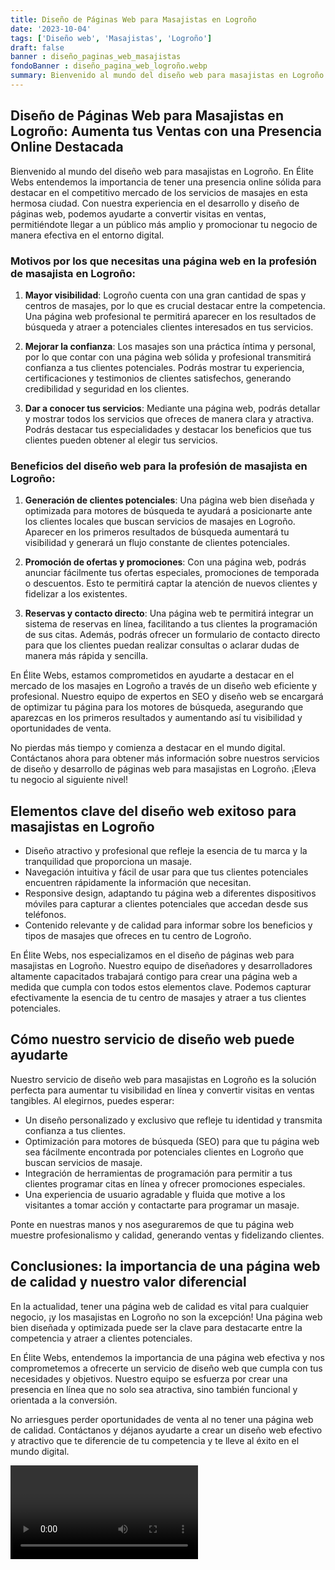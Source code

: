 ```yaml
---
title: Diseño de Páginas Web para Masajistas en Logroño
date: '2023-10-04'
tags: ['Diseño web', 'Masajistas', 'Logroño']
draft: false
banner : diseño_paginas_web_masajistas
fondoBanner : diseño_pagina_web_logroño.webp
summary: Bienvenido al mundo del diseño web para masajistas en Logroño. En Élite Webs entendemos la importancia de tener una presencia online sólida para destacar en el competitivo mercado de los servicios de masajes en esta hermosa ciudad. Con nuestra experiencia en el desarrollo y diseño de páginas web, podemos ayudarte a convertir visitas en ventas, permitiéndote llegar a un público más amplio y promocionar tu negocio de manera efectiva en el entorno digital.
---
```


## Diseño de Páginas Web para Masajistas en Logroño: Aumenta tus Ventas con una Presencia Online Destacada

Bienvenido al mundo del diseño web para masajistas en Logroño. En Élite Webs entendemos la importancia de tener una presencia online sólida para destacar en el competitivo mercado de los servicios de masajes en esta hermosa ciudad. Con nuestra experiencia en el desarrollo y diseño de páginas web, podemos ayudarte a convertir visitas en ventas, permitiéndote llegar a un público más amplio y promocionar tu negocio de manera efectiva en el entorno digital.

### Motivos por los que necesitas una página web en la profesión de masajista en Logroño:

1. **Mayor visibilidad**: Logroño cuenta con una gran cantidad de spas y centros de masajes, por lo que es crucial destacar entre la competencia. Una página web profesional te permitirá aparecer en los resultados de búsqueda y atraer a potenciales clientes interesados en tus servicios.

2. **Mejorar la confianza**: Los masajes son una práctica íntima y personal, por lo que contar con una página web sólida y profesional transmitirá confianza a tus clientes potenciales. Podrás mostrar tu experiencia, certificaciones y testimonios de clientes satisfechos, generando credibilidad y seguridad en los clientes.

3. **Dar a conocer tus servicios**: Mediante una página web, podrás detallar y mostrar todos los servicios que ofreces de manera clara y atractiva. Podrás destacar tus especialidades y destacar los beneficios que tus clientes pueden obtener al elegir tus servicios.

### Beneficios del diseño web para la profesión de masajista en Logroño:

1. **Generación de clientes potenciales**: Una página web bien diseñada y optimizada para motores de búsqueda te ayudará a posicionarte ante los clientes locales que buscan servicios de masajes en Logroño. Aparecer en los primeros resultados de búsqueda aumentará tu visibilidad y generará un flujo constante de clientes potenciales.

2. **Promoción de ofertas y promociones**: Con una página web, podrás anunciar fácilmente tus ofertas especiales, promociones de temporada o descuentos. Esto te permitirá captar la atención de nuevos clientes y fidelizar a los existentes.

3. **Reservas y contacto directo**: Una página web te permitirá integrar un sistema de reservas en línea, facilitando a tus clientes la programación de sus citas. Además, podrás ofrecer un formulario de contacto directo para que los clientes puedan realizar consultas o aclarar dudas de manera más rápida y sencilla.

En Élite Webs, estamos comprometidos en ayudarte a destacar en el mercado de los masajes en Logroño a través de un diseño web eficiente y profesional. Nuestro equipo de expertos en SEO y diseño web se encargará de optimizar tu página para los motores de búsqueda, asegurando que aparezcas en los primeros resultados y aumentando así tu visibilidad y oportunidades de venta.

No pierdas más tiempo y comienza a destacar en el mundo digital. Contáctanos ahora para obtener más información sobre nuestros servicios de diseño y desarrollo de páginas web para masajistas en Logroño. ¡Eleva tu negocio al siguiente nivel!

<GifSeo />

<Cta />

## Elementos clave del diseño web exitoso para masajistas en Logroño

- Diseño atractivo y profesional que refleje la esencia de tu marca y la tranquilidad que proporciona un masaje.
- Navegación intuitiva y fácil de usar para que tus clientes potenciales encuentren rápidamente la información que necesitan.
- Responsive design, adaptando tu página web a diferentes dispositivos móviles para capturar a clientes potenciales que accedan desde sus teléfonos.
- Contenido relevante y de calidad para informar sobre los beneficios y tipos de masajes que ofreces en tu centro de Logroño.

En Élite Webs, nos especializamos en el diseño de páginas web para masajistas en Logroño. Nuestro equipo de diseñadores y desarrolladores altamente capacitados trabajará contigo para crear una página web a medida que cumpla con todos estos elementos clave. Podemos capturar efectivamente la esencia de tu centro de masajes y atraer a tus clientes potenciales.

## Cómo nuestro servicio de diseño web puede ayudarte

Nuestro servicio de diseño web para masajistas en Logroño es la solución perfecta para aumentar tu visibilidad en línea y convertir visitas en ventas tangibles. Al elegirnos, puedes esperar:

- Un diseño personalizado y exclusivo que refleje tu identidad y transmita confianza a tus clientes.
- Optimización para motores de búsqueda (SEO) para que tu página web sea fácilmente encontrada por potenciales clientes en Logroño que buscan servicios de masaje.
- Integración de herramientas de programación para permitir a tus clientes programar citas en línea y ofrecer promociones especiales.
- Una experiencia de usuario agradable y fluida que motive a los visitantes a tomar acción y contactarte para programar un masaje.

Ponte en nuestras manos y nos aseguraremos de que tu página web muestre profesionalismo y calidad, generando ventas y fidelizando clientes.

## Conclusiones: la importancia de una página web de calidad y nuestro valor diferencial

En la actualidad, tener una página web de calidad es vital para cualquier negocio, ¡y los masajistas en Logroño no son la excepción! Una página web bien diseñada y optimizada puede ser la clave para destacarte entre la competencia y atraer a clientes potenciales.

En Élite Webs, entendemos la importancia de una página web efectiva y nos comprometemos a ofrecerte un servicio de diseño web que cumpla con tus necesidades y objetivos. Nuestro equipo se esfuerza por crear una presencia en línea que no solo sea atractiva, sino también funcional y orientada a la conversión.

No arriesgues perder oportunidades de venta al no tener una página web de calidad. Contáctanos y déjanos ayudarte a crear un diseño web efectivo y atractivo que te diferencie de tu competencia y te lleve al éxito en el mundo digital.

<Video />

<CtaBot job='Masajistas' city='Logroño'/>

<Gmaps query='Logroño+españa+maps' />